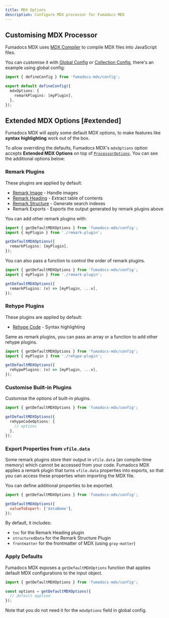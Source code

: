 ```yaml
---
title: MDX Options
description: Configure MDX processor for Fumadocs MDX
---
```


## Customising MDX Processor

Fumadocs MDX uses [MDX Compiler](https://mdxjs.com/packages/mdx) to compile MDX files into JavaScript files.

You can customise it with [Global Config](/docs/mdx/global#mdx-options) or [Collection Config](/docs/mdx/collections#mdxoptions), there's an example using global config:

```ts title="source.config.ts"
import { defineConfig } from 'fumadocs-mdx/config';

export default defineConfig({
  mdxOptions: {
    remarkPlugins: [myPlugin],
  },
});
```

## Extended MDX Options [#extended]

Fumadocs MDX will apply some default MDX options, to make features like **syntax highlighting** work out of the box.

To allow overriding the defaults, Fumadocs MDX's `mdxOptions` option accepts **Extended MDX Options** on top of [`ProcessorOptions`](https://mdxjs.com/packages/mdx/#processoroptions).
You can see the additional options below:

### Remark Plugins

These plugins are applied by default:

- [Remark Image](/docs/headless/mdx/remark-image) - Handle images
- [Remark Heading](/docs/headless/mdx/headings) - Extract table of contents
- [Remark Structure](/docs/headless/mdx/structure) - Generate search indexes
- Remark Exports - Exports the output generated by remark plugins above

You can add other remark plugins with:

```ts
import { getDefaultMDXOptions } from 'fumadocs-mdx/config';
import { myPlugin } from './remark-plugin';

getDefaultMDXOptions({
  remarkPlugins: [myPlugin],
});
```

You can also pass a function to control the order of remark plugins.

```ts
import { getDefaultMDXOptions } from 'fumadocs-mdx/config';
import { myPlugin } from './remark-plugin';

getDefaultMDXOptions({
  remarkPlugins: (v) => [myPlugin, ...v],
});
```

### Rehype Plugins

These plugins are applied by default:

- [Rehype Code](/docs/headless/mdx/rehype-code) - Syntax highlighting

Same as remark plugins, you can pass an array or a function to add other rehype plugins.

```ts
import { getDefaultMDXOptions } from 'fumadocs-mdx/config';
import { myPlugin } from './rehype-plugin';

getDefaultMDXOptions({
  rehypePlugins: (v) => [myPlugin, ...v],
});
```

### Customise Built-in Plugins

Customise the options of built-in plugins.

```ts
import { getDefaultMDXOptions } from 'fumadocs-mdx/config';

getDefaultMDXOptions({
  rehypeCodeOptions: {
    // options
  },
});
```

### Export Properties from `vfile.data`

Some remark plugins store their output in `vfile.data` (an compile-time memory) which cannot be accessed from your code.
Fumadocs MDX applies a remark plugin that turns `vfile.data` properties into exports, so that you can access these properties when importing the MDX file.

You can define additional properties to be exported.

```js
import { getDefaultMDXOptions } from 'fumadocs-mdx/config';

getDefaultMDXOptions({
  valueToExport: ['dataName'],
});
```

By default, it includes:

- `toc` for the Remark Heading plugin
- `structuredData` for the Remark Structure Plugin
- `frontmatter` for the frontmatter of MDX (using `gray-matter`)

### Apply Defaults

Fumadocs MDX exposes a `getDefaultMDXOptions` function that applies default MDX configurations to the input object.

```ts
import { getDefaultMDXOptions } from 'fumadocs-mdx/config';

const options = getDefaultMDXOptions({
  // default applied
});
```

Note that you do not need it for the `mdxOptions` field in global config.
